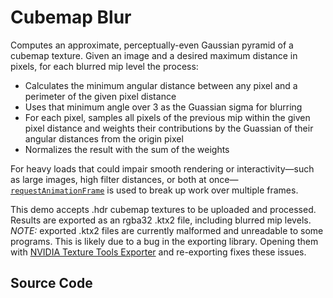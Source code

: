 


# Cubemap Blur

<SupportCheck ModelModule={ModelModule} />

Computes an approximate, perceptually-even Gaussian pyramid of a cubemap 
texture. Given an image and a desired maximum distance in pixels, for each
blurred mip level the process:

- Calculates the minimum angular distance between any pixel and a perimeter of 
    the given pixel distance
- Uses that minimum angle over 3 as the Guassian sigma for blurring
- For each pixel, samples all pixels of the previous mip within the given pixel distance
    and weights their contributions by the Guassian of their angular distances from the origin pixel
- Normalizes the result with the sum of the weights

For heavy loads that could impair smooth rendering or interactivity—such
as large images, high filter distances, or both at once—
[`requestAnimationFrame`](https://developer.mozilla.org/en-US/docs/Web/API/window/requestAnimationFrame)
is used to break up work over multiple frames.

This demo accepts .hdr cubemap textures to be uploaded and 
processed. Results are exported as an rgba32 .ktx2 file, including blurred mip levels.
*NOTE:* exported .ktx2 files are currently malformed and unreadable to some 
programs. This is likely due to a bug in the exporting library. Opening them with
[NVIDIA Texture Tools Exporter]('https://developer.nvidia.com/texture-tools-exporter') and
re-exporting fixes these issues.


## Source Code

<CodeDisplay source={source} />
